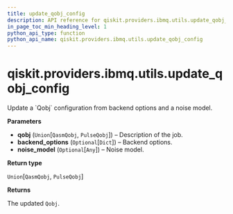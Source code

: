```yaml
---
title: update_qobj_config
description: API reference for qiskit.providers.ibmq.utils.update_qobj_config
in_page_toc_min_heading_level: 1
python_api_type: function
python_api_name: qiskit.providers.ibmq.utils.update_qobj_config
---
```


<span id="qiskit-providers-ibmq-utils-update-qobj-config" />

# qiskit.providers.ibmq.utils.update\_qobj\_config

<Function id="qiskit.providers.ibmq.utils.update_qobj_config" isDedicatedPage={true} github="https://github.com/qiskit/qiskit-ibmq-provider/tree/stable/0.17/qiskit/providers/ibmq/utils/qobj_utils.py" signature="update_qobj_config(qobj, backend_options=None, noise_model=None)">
  Update a `Qobj` configuration from backend options and a noise model.

  **Parameters**

  *   **qobj** (`Union`\[`QasmQobj`, `PulseQobj`]) – Description of the job.
  *   **backend\_options** (`Optional`\[`Dict`]) – Backend options.
  *   **noise\_model** (`Optional`\[`Any`]) – Noise model.

  **Return type**

  `Union`\[`QasmQobj`, `PulseQobj`]

  **Returns**

  The updated `Qobj`.
</Function>

